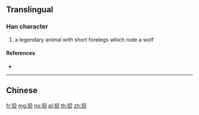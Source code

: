 {{also|狽}}
==Translingual==

===Han character===
{{Han char|rn=94|rad=犬|as=04|sn=7|four=|canj=KHBO}}

# a legendary animal with short forelegs which rode a wolf

====References====
* {{Han ref|kx=0708.021|hdz=21336.060|uh=72C8|ud=29384}}

----

==Chinese==
{{zh-see|狽}}

[[fr:狈]]
[[mg:狈]]
[[no:狈]]
[[pl:狈]]
[[th:狈]]
[[zh:狈]]